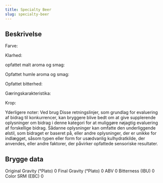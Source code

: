 ```yaml
---
title: Specialty Beer
slug: specialty-beer
---
```


## Beskrivelse
Farve: 

Klarhed: 

opfattet malt aroma og smag: 

Opfattet humle aroma og smag: 

Opfattet bitterhed: 

Gæringskarakteristika: 

Krop: 

Yderligere noter: Ved brug Disse retningslinjer, som grundlag for evaluering af bidrag til konkurrencer, kan bryggere blive bedt om at give supplerende oplysninger om bidrag i denne kategori for at muliggøre nøjagtig evaluering af forskellige bidrag. Sådanne oplysninger kan omfatte den underliggende ølstil, som bidraget er baseret på, eller andre oplysninger, der er unikke for indlægget, såsom typen eller form for usædvanlig kulhydratkilde, der anvendes, eller andre faktorer, der påvirker opfattede sensoriske resultater.



## Brygge data
Original Gravity (°Plato) 0 
Final Gravity  (°Plato) 0 
ABV 0 
Bitterness (IBU) 0
Color SRM (EBC) 0					

